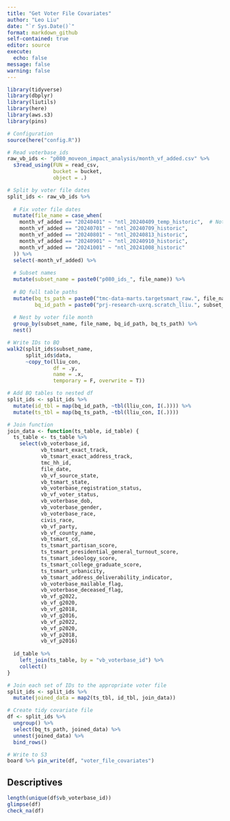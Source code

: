 ```yaml
---
title: "Get Voter File Covariates"
author: "Leo Liu"
date: "`r Sys.Date()`"
format: markdown_github
self-contained: true
editor: source
execute:
  echo: false
message: false
warning: false
---
```


```r
library(tidyverse)
library(dbplyr)
library(liutils)
library(here)
library(aws.s3)
library(pins)

# Configuration
source(here("config.R"))

# Read voterbase_ids
raw_vb_ids <- "p080_moveon_impact_analysis/month_vf_added.csv" %>%
  s3read_using(FUN = read_csv,
               bucket = bucket,
               object = .)

# Split by voter file dates
split_ids <- raw_vb_ids %>%
  
  # Fix voter file dates
  mutate(file_name = case_when(
    month_vf_added == "20240401" ~ "ntl_20240409_temp_historic",  # Not sure, may need to check 3/13 and 5/14 too
    month_vf_added == "20240701" ~ "ntl_20240709_historic",
    month_vf_added == "20240801" ~ "ntl_20240813_historic",
    month_vf_added == "20240901" ~ "ntl_20240910_historic",
    month_vf_added == "20241001" ~ "ntl_20241008_historic"
  )) %>%
  select(-month_vf_added) %>%
  
  # Subset names
  mutate(subset_name = paste0("p080_ids_", file_name)) %>%
  
  # BQ full table paths
  mutate(bq_ts_path = paste0("tmc-data-marts.targetsmart_raw.", file_name),
         bq_id_path = paste0("prj-research-uxrq.scratch_lliu.", subset_name)) %>%
  
  # Nest by voter file month
  group_by(subset_name, file_name, bq_id_path, bq_ts_path) %>%
  nest()

# Write IDs to BQ
walk2(split_ids$subset_name,
      split_ids$data,
      ~copy_to(lliu_con,
               df = .y,
               name = .x,
               temporary = F, overwrite = T))

# Add BQ tables to nested df
split_ids <- split_ids %>%
  mutate(id_tbl = map(bq_id_path, ~tbl(lliu_con, I(.)))) %>%
  mutate(ts_tbl = map(bq_ts_path, ~tbl(lliu_con, I(.))))

# Join function
join_data <- function(ts_table, id_table) {
  ts_table <- ts_table %>%
    select(vb_voterbase_id,
           vb_tsmart_exact_track,
           vb_tsmart_exact_address_track,
           tmc_hh_id,
           file_date,
           vb_vf_source_state,
           vb_tsmart_state,
           vb_voterbase_registration_status,
           vb_vf_voter_status,
           vb_voterbase_dob,
           vb_voterbase_gender,
           vb_voterbase_race,
           civis_race,
           vb_vf_party,
           vb_vf_county_name,
           vb_tsmart_cd,
           ts_tsmart_partisan_score,
           ts_tsmart_presidential_general_turnout_score,
           ts_tsmart_ideology_score,
           ts_tsmart_college_graduate_score,
           ts_tsmart_urbanicity,
           vb_tsmart_address_deliverability_indicator,
           vb_voterbase_mailable_flag,
           vb_voterbase_deceased_flag,
           vb_vf_g2022,
           vb_vf_g2020,
           vb_vf_g2018,
           vb_vf_g2016,
           vb_vf_p2022,
           vb_vf_p2020,
           vb_vf_p2018,
           vb_vf_p2016)
  
  id_table %>%
    left_join(ts_table, by = "vb_voterbase_id") %>%
    collect()
}

# Join each set of IDs to the appropriate voter file
split_ids <- split_ids %>% 
  mutate(joined_data = map2(ts_tbl, id_tbl, join_data))

# Create tidy covariate file
df <- split_ids %>%
  ungroup() %>%
  select(bq_ts_path, joined_data) %>%
  unnest(joined_data) %>%
  bind_rows()

# Write to S3
board %>% pin_write(df, "voter_file_covariates")
```

## Descriptives

```r
length(unique(df$vb_voterbase_id))
glimpse(df)
check_na(df)
```
